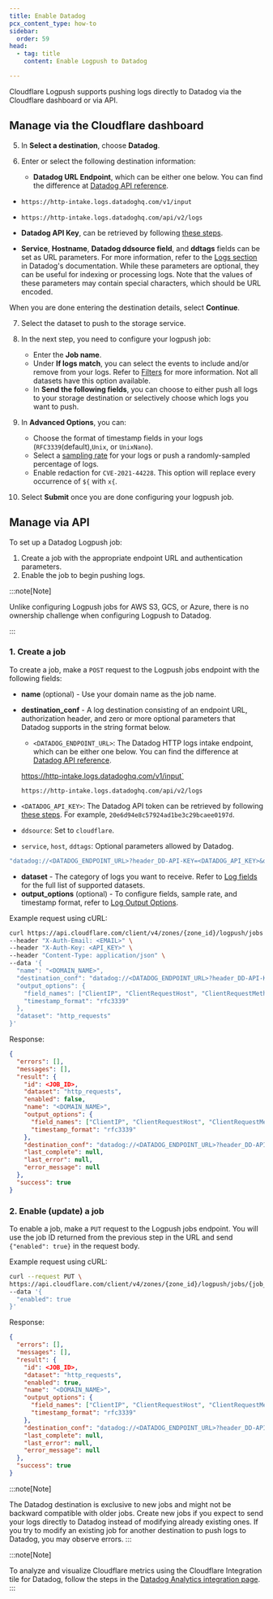 ```yaml
---
title: Enable Datadog
pcx_content_type: how-to
sidebar:
  order: 59
head:
  - tag: title
    content: Enable Logpush to Datadog

---
```



Cloudflare Logpush supports pushing logs directly to Datadog via the Cloudflare dashboard or via API.

## Manage via the Cloudflare dashboard

<Render file="enable-logpush-job" />

5. In **Select a destination**, choose **Datadog**.

6. Enter or select the following destination information:

   * **Datadog URL Endpoint**, which can be either one below. You can find the difference at [Datadog API reference](https://docs.datadoghq.com/api/latest/logs/).

  <Tabs> <TabItem label="v1">

  * `https://http-intake.logs.datadoghq.com/v1/input`

  </TabItem> <TabItem label="v2">

  * `https://http-intake.logs.datadoghq.com/api/v2/logs`

  </TabItem> </Tabs>

  * **Datadog API Key**, can be retrieved by following [these steps](https://docs.datadoghq.com/account_management/api-app-keys/#add-an-api-key-or-client-token).

  * **Service**, **Hostname**, **Datadog ddsource field**, and **ddtags** fields can be set as URL parameters. For more information, refer to the [Logs section](https://docs.datadoghq.com/api/latest/logs/) in Datadog's documentation. While these parameters are optional, they can be useful for indexing or processing logs. Note that the values of these parameters may contain special characters, which should be URL encoded.

When you are done entering the destination details, select **Continue**.

7. Select the dataset to push to the storage service.

8. In the next step, you need to configure your logpush job:
   * Enter the **Job name**.
   * Under **If logs match**, you can select the events to include and/or remove from your logs. Refer to [Filters](/logs/reference/filters/) for more information. Not all datasets have this option available.
   * In **Send the following fields**, you can choose to either push all logs to your storage destination or selectively choose which logs you want to push.

9. In **Advanced Options**, you can:
   * Choose the format of timestamp fields in your logs (`RFC3339`(default),`Unix`, or `UnixNano`).
   * Select a [sampling rate](/logs/get-started/api-configuration/#sampling-rate) for your logs or push a randomly-sampled percentage of logs.
   * Enable redaction for `CVE-2021-44228`. This option will replace every occurrence of `${` with `x{`.

10. Select **Submit** once you are done configuring your logpush job.

## Manage via API

To set up a Datadog Logpush job:

1. Create a job with the appropriate endpoint URL and authentication parameters.
2. Enable the job to begin pushing logs.

:::note[Note]

Unlike configuring Logpush jobs for AWS S3, GCS, or Azure, there is no ownership challenge when configuring Logpush to Datadog.

:::

<Render file="enable-read-permissions" />

### 1. Create a job

To create a job, make a `POST` request to the Logpush jobs endpoint with the following fields:

* **name** (optional) - Use your domain name as the job name.
* **destination\_conf** - A log destination consisting of an endpoint URL, authorization header, and zero or more optional parameters that Datadog supports in the string format below.

  * `<DATADOG_ENDPOINT_URL>`: The Datadog HTTP logs intake endpoint, which can be either one below. You can find the difference at [Datadog API reference](https://docs.datadoghq.com/api/latest/logs/).

  <Tabs> <TabItem label="v1">

  https://http-intake.logs.datadoghq.com/v1/input`

  </TabItem> <TabItem label="v2">

  `https://http-intake.logs.datadoghq.com/api/v2/logs`

  </TabItem> </Tabs>

* `<DATADOG_API_KEY>`: The Datadog API token can be retrieved by following [these steps](https://docs.datadoghq.com/account_management/api-app-keys/#add-an-api-key-or-client-token). For example, `20e6d94e8c57924ad1be3c29bcaee0197d`.
* `ddsource`: Set to `cloudflare`.
* `service`, `host`, `ddtags`: Optional parameters allowed by Datadog.

```bash
"datadog://<DATADOG_ENDPOINT_URL>?header_DD-API-KEY=<DATADOG_API_KEY>&ddsource=cloudflare&service=<SERVICE>&host=<HOST>&ddtags=<TAGS>"
```

* **dataset** - The category of logs you want to receive. Refer to [Log fields](/logs/reference/log-fields/) for the full list of supported datasets.
* **output\_options** (optional) - To configure fields, sample rate, and timestamp format, refer to [Log Output Options](/logs/reference/log-output-options/).

Example request using cURL:

```bash
curl https://api.cloudflare.com/client/v4/zones/{zone_id}/logpush/jobs \
--header "X-Auth-Email: <EMAIL>" \
--header "X-Auth-Key: <API_KEY>" \
--header "Content-Type: application/json" \
--data '{
  "name": "<DOMAIN_NAME>",
  "destination_conf": "datadog://<DATADOG_ENDPOINT_URL>?header_DD-API-KEY=<DATADOG_API_KEY>&ddsource=cloudflare&service=<SERVICE>&host=<HOST>&ddtags=<TAGS>",
  "output_options": {
    "field_names": ["ClientIP", "ClientRequestHost", "ClientRequestMethod", "ClientRequestURI", "EdgeEndTimestamp", "EdgeResponseBytes", "EdgeResponseStatus" ,"EdgeStartTimestamp", "RayID"],
    "timestamp_format": "rfc3339"
  },
  "dataset": "http_requests"
}'
```

Response:

```json
{
  "errors": [],
  "messages": [],
  "result": {
    "id": <JOB_ID>,
    "dataset": "http_requests",
    "enabled": false,
    "name": "<DOMAIN_NAME>",
    "output_options": {
      "field_names": ["ClientIP", "ClientRequestHost", "ClientRequestMethod", "ClientRequestURI", "EdgeEndTimestamp", "EdgeResponseBytes", "EdgeResponseStatus" ,"EdgeStartTimestamp", "RayID"],
      "timestamp_format": "rfc3339"
    },
    "destination_conf": "datadog://<DATADOG_ENDPOINT_URL>?header_DD-API-KEY=<DATADOG_API_KEY>",
    "last_complete": null,
    "last_error": null,
    "error_message": null
  },
  "success": true
}
```

### 2. Enable (update) a job

To enable a job, make a `PUT` request to the Logpush jobs endpoint. You will use the job ID returned from the previous step in the URL and send `{"enabled": true}` in the request body.

Example request using cURL:

```bash
curl --request PUT \
https://api.cloudflare.com/client/v4/zones/{zone_id}/logpush/jobs/{job_id} \
--data '{
  "enabled": true
}'
```

Response:

```json
{
  "errors": [],
  "messages": [],
  "result": {
    "id": <JOB_ID>,
    "dataset": "http_requests",
    "enabled": true,
    "name": "<DOMAIN_NAME>",
    "output_options": {
      "field_names": ["ClientIP", "ClientRequestHost", "ClientRequestMethod", "ClientRequestURI", "EdgeEndTimestamp", "EdgeResponseBytes", "EdgeResponseStatus" ,"EdgeStartTimestamp", "RayID"],
      "timestamp_format": "rfc3339"
    },
    "destination_conf": "datadog://<DATADOG_ENDPOINT_URL>?header_DD-API-KEY=<DATADOG_API_KEY>",
    "last_complete": null,
    "last_error": null,
    "error_message": null
  },
  "success": true
}
```

:::note[Note]

The Datadog destination is exclusive to new jobs and might not be backward compatible with older jobs. Create new jobs if you expect to send your logs directly to Datadog instead of modifying already existing ones. If you try to modify an existing job for another destination to push logs to Datadog, you may observe errors. 
:::

:::note[Note]

To analyze and visualize Cloudflare metrics using the Cloudflare Integration tile for Datadog, follow the steps in the [Datadog Analytics integration page](/analytics/analytics-integrations/datadog/). 
:::
